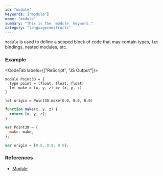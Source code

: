 ```yaml
---
id: "module"
keywords: ["module"]
name: "module"
summary: "This is the `module` keyword."
category: "languageconstructs"
---
```


`module` is used to define a scoped block of code that may contain types, `let` bindings, nested modules, etc.

### Example

<CodeTab labels={["ReScript", "JS Output"]}>

```res
module Point3D = {
  type point = (float, float, float)
  let make = (x, y, z) => (x, y, z)
}

let origin = Point3D.make(0.0, 0.0, 0.0)
```

```js
function make(x, y, z) {
  return [x, y, z];
}

var Point3D = {
  make: make,
};

var origin = [0.0, 0.0, 0.0];
```

</CodeTab>

### References

- [Module](/docs/manual/latest/module)
